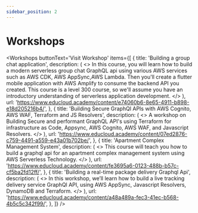 ```yaml
---
sidebar_position: 2
---
```




# Workshops

<Workshops
  buttonText='Visit Workshop'
  items={[
    {
      title: 'Building a group chat application',
      description: (
        <>
          In this course, you will learn how to build a modern serverless group
          chat GraphQL api using various AWS services such as AWS CDK, AWS
          AppSync,AWS Lambda. Then you'll create a flutter mobile application with
          AWS Amplify to consume the backend API you created. This course is a
          level 300 course, so we'll assume you have an introductory understanding
          of serverless application development.
        </>
      ),
      url: 'https://www.educloud.academy/content/e74060b6-8e65-4911-b898-e18d205216b4/',
    },
    {
      title:
        'Building Secure GraphQl APIs with AWS Cognito, AWS WAF, Terraform and JS Resolvers',
      description: (
        <>
          A workshop on Building Secure and performant GraphQL API's using
          Terraform for infrastructure as Code, Appsync, AWS Cognito, AWS WAF, and
          Javascript Resolvers.
        </>
      ),
      url: 'https://www.educloud.academy/content/07ed2876-c759-4491-a559-e43a01b702be/',
    },
    {
      title: 'Apartment Complex Management System',
      description: (
        <>
          This course will teach you how to build a graphql api for an apartment
          complex management system using AWS Serverless Technology.
        </>
      ),
      url: 'https://www.educloud.academy/content/fe3695a6-0123-488b-b57c-cf5ba2fd12ff/',
    },
    {
      title: 'Building a real-time package delivery Graphql Api',
      description: (
        <>
          In this workshop, we’ll learn how to build a live tracking delivery
          service GraphQl API, using AWS AppSync, Javascript Resolvers, DynamoDB
          and Terraform.
        </>
      ),
      url: 'https://www.educloud.academy/content/a48a489a-fec3-41ec-b568-4b5c5c342f99/',
    },
  ]}
 />
